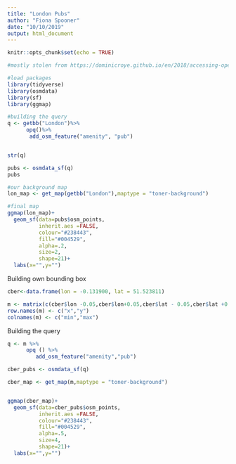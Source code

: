 ```yaml
---
title: "London Pubs"
author: "Fiona Spooner"
date: "10/10/2019"
output: html_document
---
```


```r
knitr::opts_chunk$set(echo = TRUE)
```

```r
#mostly stolen from https://dominicroye.github.io/en/2018/accessing-openstreetmap-data-with-r/

#load packages
library(tidyverse)
library(osmdata)
library(sf)
library(ggmap)


```

```r

#building the query
q <- getbb("London")%>%
      opq()%>%
       add_osm_feature("amenity", "pub")


str(q)

```


```r

pubs <- osmdata_sf(q)
pubs

```

```r
#our background map
lon_map <- get_map(getbb("London"),maptype = "toner-background")

#final map
ggmap(lon_map)+
  geom_sf(data=pubs$osm_points,
          inherit.aes =FALSE,
          colour="#238443",
          fill="#004529",
          alpha=.2,
          size=2,
          shape=21)+
  labs(x="",y="")


```


Building own bounding box

```r

cber<-data.frame(lon = -0.131900, lat = 51.523811)

m <- matrix(c(cber$lon -0.05,cber$lon+0.05,cber$lat - 0.05,cber$lat +0.05),ncol=2,byrow=TRUE)
row.names(m) <- c("x","y")
colnames(m) <- c("min","max")
```

Building the query

```r
q <- m %>% 
      opq () %>%
         add_osm_feature("amenity","pub")

cber_pubs <- osmdata_sf(q)

```


```r
cber_map <- get_map(m,maptype = "toner-background")


ggmap(cber_map)+
  geom_sf(data=cber_pubs$osm_points,
          inherit.aes =FALSE,
          colour="#238443",
          fill="#004529",
          alpha=.5,
          size=4,
          shape=21)+
  labs(x="",y="")


```